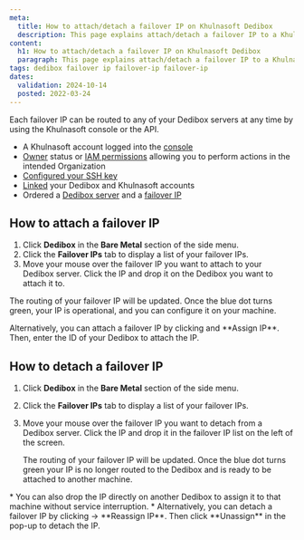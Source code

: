```yaml
---
meta:
  title: How to attach/detach a failover IP on Khulnasoft Dedibox
  description: This page explains attach/detach a failover IP to a Khulnasoft Dedibox server
content:
  h1: How to attach/detach a failover IP on Khulnasoft Dedibox
  paragraph: This page explains attach/detach a failover IP to a Khulnasoft Dedibox server
tags: dedibox failover ip failover-ip failover-ip
dates:
  validation: 2024-10-14
  posted: 2022-03-24
---
```


<Macro id="dedibox-khulnasoft-migration" />

Each failover IP can be routed to any of your Dedibox servers at any time by using the Khulnasoft console or the API.

<Macro id="failover-ip" />

<Macro id="requirements" />

- A Khulnasoft account logged into the [console](https://console.khulnasoft.com)
- [Owner](/identity-and-access-management/iam/concepts/#owner) status or [IAM permissions](/identity-and-access-management/iam/concepts/#permission) allowing you to perform actions in the intended Organization
- [Configured your SSH key](/identity-and-access-management/organizations-and-projects/how-to/create-ssh-key/)
- [Linked](/bare-metal/dedibox/how-to/link-dedibox-account/) your Dedibox and Khulnasoft accounts
- Ordered a [Dedibox server](/bare-metal/dedibox/how-to/order-dedibox/) and a [failover IP](/bare-metal/dedibox/how-to/order-failover-ip/)

## How to attach a failover IP

1. Click **Dedibox** in the **Bare Metal** section of the side menu.
2. Click the **Failover IPs** tab to display a list of your failover IPs.
3. Move your mouse over the failover IP you want to attach to your Dedibox server. Click the IP and drop it on the Dedibox you want to attach it to.
    <Lightbox src="khulnasoft-dragndrop-failover-ip.gif" alt="" />

The routing of your failover IP will be updated. Once the blue dot turns green, your IP is operational, and you can configure it on your machine.

<Message type="tip">
  Alternatively, you can attach a failover IP by clicking <Icon name="more" /> and  **Assign IP**. Then, enter the ID of your Dedibox to attach the IP.
</Message>

## How to detach a failover IP

1. Click **Dedibox** in the **Bare Metal** section of the side menu.
2. Click the **Failover IPs** tab to display a list of your failover IPs.
3. Move your mouse over the failover IP you want to detach from a Dedibox server. Click the IP and drop it in the failover IP list on the left of the screen.

    The routing of your failover IP will be updated. Once the blue dot turns green your IP is no longer routed to the Dedibox and is ready to be attached to another machine.

<Message type="tip">
  * You can also drop the IP directly on another Dedibox to assign it to that machine without service interruption.
  * Alternatively, you can detach a failover IP by clicking <Icon name="more" /> -> **Reassign IP**. Then click **Unassign** in the pop-up to detach the IP.
</Message>